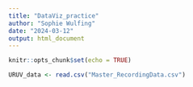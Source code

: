 ```yaml
---
title: "DataViz_practice"
author: "Sophie Wulfing"
date: "2024-03-12"
output: html_document
---
```


```r
knitr::opts_chunk$set(echo = TRUE)

URUV_data <- read.csv("Master_RecordingData.csv")


```

```r
```
